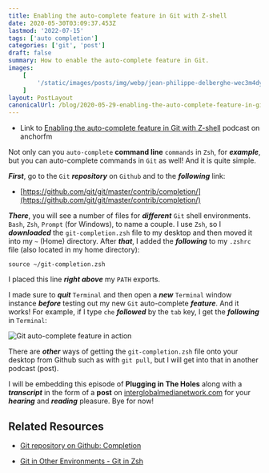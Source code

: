 ```yaml
---
title: Enabling the auto-complete feature in Git with Z-shell
date: 2020-05-30T03:09:37.453Z
lastmod: '2022-07-15'
tags: ['auto completion']
categories: ['git', 'post']
draft: false
summary: How to enable the auto-complete feature in Git.
images:
    [
        '/static/images/posts/img/webp/jean-philippe-delberghe-wec3m4dy_le-unsplash.webp',
    ]
layout: PostLayout
canonicalUrl: /blog/2020-05-29-enabling-the-auto-complete-feature-in-git-with-z-shell
---
```


<Unsplash
	src="/static/images/posts/img/webp/jean-philippe-delberghe-wec3m4dy_le-unsplash.webp"
	author="Philippe Delberghe"
	alt="Enabling the auto-complete feature in Git with Z-shell"
	srcUrl="https://unsplash.com/photos/Wec3M4dY_LE"
	authorUrl="https://unsplash.com/@jipy32"
/>

-   Link to
    [Enabling the auto-complete feature in Git with Z-shell](https://anchor.fm/maria-campbell/episodes/Enabling-the-auto-complete-feature-in-Git-with-Z-shell-eeoq39)
    podcast on anchorfm

Not only can you `auto-complete` **command line** `commands` in `Zsh`, for
**_example_**, but you can auto-complete commands in `Git` as well! And it is
quite simple.

**_First_**, go to the `Git` **_repository_** on `Github` and to the
**_following_** link:

-   [https://github.com/git/git/master/contrib/completion/](https://github.com/git/git/master/contrib/completion/)

**_There_**, you will see a number of files for **_different_** `Git` shell
environments. `Bash`, `Zsh`, `Prompt` (for Windows), to name a couple. I use
`Zsh`, so I **_downloaded_** the `git-completion.zsh` file to my desktop and
then moved it into my `~` (Home) directory. After **_that_**, I added the
**_following_** to my `.zshrc` file (also located in my home directory):

```shell
source ~/git-completion.zsh
```

I placed this line **_right above_** my `PATH` exports.

I made sure to **_quit_** `Terminal` and then open a **_new_** `Terminal` window
instance **_before_** testing out my new `Git` auto-complete **_feature_**. And
it works! For example, if I type `che` **_followed_** by the `tab` key, I get
the **_following_** in `Terminal`:

![Git auto-complete feature in action](/static/images/posts/img/webp/screenshot-2020-05-29-22.26.43.webp)

There are **_other_** ways of getting the `git-completion.zsh` file onto your
desktop from Github such as with `git pull`, but I will get into that in another
podcast (post).

I will be embedding this episode of **Plugging in The Holes** along with a
**_transcript_** in the form of a **post** on
[interglobalmedianetwork.com](https://www.interglobalmedianetwork.com/) for your
**_hearing_** and **_reading_** pleasure. Bye for now!

## Related Resources

-   [Git repository on Github: Completion](https://github.com/git/git/tree/master/contrib/completion)

-   [Git in Other Environments - Git in Zsh](https://git-scm.com/book/id/v2/Appendix-A%3A-Git-in-Other-Environments-Git-in-Zsh)
